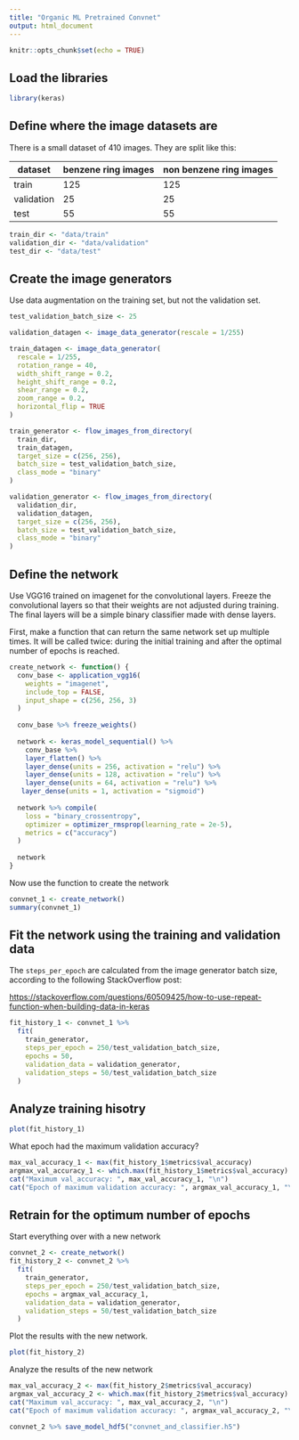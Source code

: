 ```yaml
---
title: "Organic ML Pretrained Convnet"
output: html_document
---
```


```r
knitr::opts_chunk$set(echo = TRUE)
```

## Load the libraries

```r
library(keras)
```

## Define where the image datasets are

There is a small dataset of 410 images. They are split like this:

|dataset|benzene ring images|non benzene ring images
|---|---|---|
|train|125|125|
|validation|25|25|
|test|55|55|

```r
train_dir <- "data/train"
validation_dir <- "data/validation"
test_dir <- "data/test"
```

## Create the image generators

Use data augmentation on the training set, but not the validation set.

```r
test_validation_batch_size <- 25

validation_datagen <- image_data_generator(rescale = 1/255)

train_datagen <- image_data_generator(
  rescale = 1/255,
  rotation_range = 40,
  width_shift_range = 0.2,
  height_shift_range = 0.2,
  shear_range = 0.2,
  zoom_range = 0.2,
  horizontal_flip = TRUE
)

train_generator <- flow_images_from_directory(
  train_dir,
  train_datagen,
  target_size = c(256, 256),
  batch_size = test_validation_batch_size,
  class_mode = "binary"
)

validation_generator <- flow_images_from_directory(
  validation_dir,
  validation_datagen,
  target_size = c(256, 256),
  batch_size = test_validation_batch_size,
  class_mode = "binary"
)
```

## Define the network

Use VGG16 trained on imagenet for the convolutional layers. Freeze the convolutional layers so that their weights are not adjusted during training. The final layers will be a simple binary classifier made with dense layers.

First, make a function that can return the same network set up multiple times. It will be called twice: during the initial training and after the optimal number of epochs is reached.

```r
create_network <- function() {
  conv_base <- application_vgg16(
    weights = "imagenet",
    include_top = FALSE,
    input_shape = c(256, 256, 3)
  )
  
  conv_base %>% freeze_weights()
  
  network <- keras_model_sequential() %>%
    conv_base %>%
    layer_flatten() %>%
    layer_dense(units = 256, activation = "relu") %>%
    layer_dense(units = 128, activation = "relu") %>%
    layer_dense(units = 64, activation = "relu") %>%
   layer_dense(units = 1, activation = "sigmoid")
  
  network %>% compile(
    loss = "binary_crossentropy",
    optimizer = optimizer_rmsprop(learning_rate = 2e-5),
    metrics = c("accuracy")
  )
  
  network
}
```

Now use the function to create the network

```r
convnet_1 <- create_network()
summary(convnet_1)
```

## Fit the network using the training and validation data

The `steps_per_epoch` are calculated from the image generator batch size, according to the following StackOverflow post:

[https://stackoverflow.com/questions/60509425/how-to-use-repeat-function-when-building-data-in-keras](https://stackoverflow.com/questions/60509425/how-to-use-repeat-function-when-building-data-in-keras)


```r
fit_history_1 <- convnet_1 %>%
  fit(
    train_generator,
    steps_per_epoch = 250/test_validation_batch_size,
    epochs = 50,
    validation_data = validation_generator,
    validation_steps = 50/test_validation_batch_size
  )
```

## Analyze training hisotry

```r
plot(fit_history_1)
```

What epoch had the maximum validation accuracy?

```r
max_val_accuracy_1 <- max(fit_history_1$metrics$val_accuracy)
argmax_val_accuracy_1 <- which.max(fit_history_1$metrics$val_accuracy)
cat("Maximum val_accuracy: ", max_val_accuracy_1, "\n")
cat("Epoch of maximum validation accuracy: ", argmax_val_accuracy_1, "\n")
```

## Retrain for the optimum number of epochs

Start everything over with a new network

```r
convnet_2 <- create_network()
fit_history_2 <- convnet_2 %>%
  fit(
    train_generator,
    steps_per_epoch = 250/test_validation_batch_size,
    epochs = argmax_val_accuracy_1,
    validation_data = validation_generator,
    validation_steps = 50/test_validation_batch_size
  )
```

Plot the results with the new network.

```r
plot(fit_history_2)
```

Analyze the results of the new network

```r
max_val_accuracy_2 <- max(fit_history_2$metrics$val_accuracy)
argmax_val_accuracy_2 <- which.max(fit_history_2$metrics$val_accuracy)
cat("Maximum val_accuracy: ", max_val_accuracy_2, "\n")
cat("Epoch of maximum validation accuracy: ", argmax_val_accuracy_2, "\n")
```

```r
convnet_2 %>% save_model_hdf5("convnet_and_classifier.h5")
```
